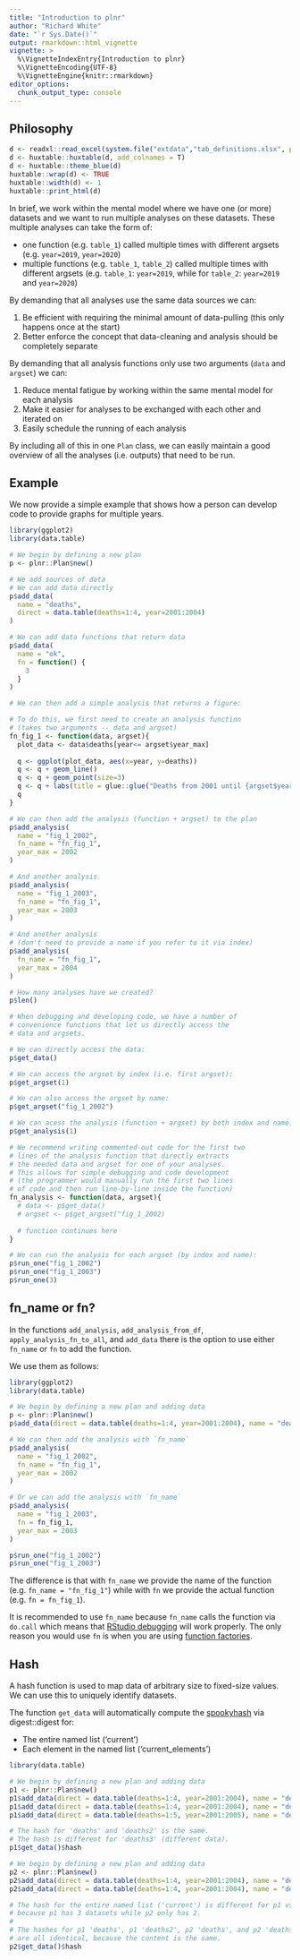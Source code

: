 ```yaml
---
title: "Introduction to plnr"
author: "Richard White"
date: "`r Sys.Date()`"
output: rmarkdown::html_vignette
vignette: >
  %\VignetteIndexEntry{Introduction to plnr}
  %\VignetteEncoding{UTF-8}
  %\VignetteEngine{knitr::rmarkdown}
editor_options: 
  chunk_output_type: console
---
```


## Philosophy

```r
d <- readxl::read_excel(system.file("extdata","tab_definitions.xlsx", package="plnr"))
d <- huxtable::huxtable(d, add_colnames = T)
d <- huxtable::theme_blue(d)
huxtable::wrap(d) <- TRUE
huxtable::width(d) <- 1
huxtable::print_html(d)
```

In brief, we work within the mental model where we have one (or more) datasets and we want to run multiple analyses on these datasets. These multiple analyses can take the form of:

- one function (e.g. `table_1`) called multiple times with different argsets (e.g. `year=2019`, `year=2020`)
- multiple functions (e.g. `table_1`, `table_2`) called multiple times with different argsets (e.g. `table_1`: `year=2019`, while for `table_2`: `year=2019` and `year=2020`)

By demanding that all analyses use the same data sources we can:

1. Be efficient with requiring the minimal amount of data-pulling (this only happens once at the start)
2. Better enforce the concept that data-cleaning and analysis should be completely separate

By demanding that all analysis functions only use two arguments (`data` and `argset`) we can:

1. Reduce mental fatigue by working within the same mental model for each analysis
2. Make it easier for analyses to be exchanged with each other and iterated on
3. Easily schedule the running of each analysis

By including all of this in one `Plan` class, we can easily maintain a good overview of all the analyses (i.e. outputs) that need to be run.

## Example

We now provide a simple example that shows how a person can develop code to provide graphs for multiple years.

```r
library(ggplot2)
library(data.table)

# We begin by defining a new plan
p <- plnr::Plan$new()

# We add sources of data
# We can add data directly
p$add_data(
  name = "deaths",
  direct = data.table(deaths=1:4, year=2001:2004)
)

# We can add data functions that return data
p$add_data(
  name = "ok",
  fn = function() {
    3
  }
)

# We can then add a simple analysis that returns a figure:

# To do this, we first need to create an analysis function
# (takes two arguments -- data and argset)
fn_fig_1 <- function(data, argset){
  plot_data <- data$deaths[year<= argset$year_max]
  
  q <- ggplot(plot_data, aes(x=year, y=deaths))
  q <- q + geom_line()
  q <- q + geom_point(size=3)
  q <- q + labs(title = glue::glue("Deaths from 2001 until {argset$year_max}"))
  q
}

# We can then add the analysis (function + argset) to the plan
p$add_analysis(
  name = "fig_1_2002",
  fn_name = "fn_fig_1",
  year_max = 2002
)

# And another analysis
p$add_analysis(
  name = "fig_1_2003",
  fn_name = "fn_fig_1",
  year_max = 2003
)

# And another analysis
# (don't need to provide a name if you refer to it via index)
p$add_analysis(
  fn_name = "fn_fig_1",
  year_max = 2004
)

# How many analyses have we created?
p$len()

# When debugging and developing code, we have a number of
# convenience functions that let us directly access the
# data and argsets.

# We can directly access the data:
p$get_data()

# We can access the argset by index (i.e. first argset):
p$get_argset(1)

# We can also access the argset by name:
p$get_argset("fig_1_2002")

# We can acess the analysis (function + argset) by both index and name:
p$get_analysis(1)

# We recommend writing commented-out code for the first two
# lines of the analysis function that directly extracts
# the needed data and argset for one of your analyses.
# This allows for simple debugging and code development
# (the programmer would manually run the first two lines
# of code and then run line-by-line inside the function)
fn_analysis <- function(data, argset){
  # data <- p$get_data()
  # argset <- p$get_argset("fig_1_2002)
  
  # function continues here
}

# We can run the analysis for each argset (by index and name):
p$run_one("fig_1_2002")
p$run_one("fig_1_2003")
p$run_one(3)
```

## fn_name or fn?

In the functions `add_analysis`, `add_analysis_from_df`, `apply_analysis_fn_to_all`, and `add_data` there is the option to use either `fn_name` or `fn` to add the function.

We use them as follows:

```r
library(ggplot2)
library(data.table)

# We begin by defining a new plan and adding data
p <- plnr::Plan$new()
p$add_data(direct = data.table(deaths=1:4, year=2001:2004), name = "deaths")

# We can then add the analysis with `fn_name`
p$add_analysis(
  name = "fig_1_2002",
  fn_name = "fn_fig_1",
  year_max = 2002
)

# Or we can add the analysis with `fn_name`
p$add_analysis(
  name = "fig_1_2003",
  fn = fn_fig_1,
  year_max = 2003
)

p$run_one("fig_1_2002")
p$run_one("fig_1_2003")
```

The difference is that with `fn_name` we provide the name of the function (e.g. `fn_name = "fn_fig_1"`) while with `fn` we provide the actual function (e.g. `fn = fn_fig_1`).

It is recommended to use `fn_name` because `fn_name` calls the function via `do.call` which means that [RStudio debugging](https://support.rstudio.com/hc/en-us/articles/205612627-Debugging-with-RStudio) will work properly. The only reason you would use `fn` is when you are using [function factories](https://adv-r.hadley.nz/function-factories.html).

## Hash

A hash function is used to map data of arbitrary size to fixed-size values. We can use this to uniquely identify datasets.

The function `get_data` will automatically compute the [spookyhash](https://github.com/k0dai/spookyhash) via digest::digest for:

- The entire named list ('current')
- Each element in the named list ('current_elements')

```r
library(data.table)

# We begin by defining a new plan and adding data
p1 <- plnr::Plan$new()
p1$add_data(direct = data.table(deaths=1:4, year=2001:2004), name = "deaths")
p1$add_data(direct = data.table(deaths=1:4, year=2001:2004), name = "deaths2")
p1$add_data(direct = data.table(deaths=1:5, year=2001:2005), name = "deaths3")

# The hash for 'deaths' and 'deaths2' is the same.
# The hash is different for 'deaths3' (different data).
p1$get_data()$hash

# We begin by defining a new plan and adding data
p2 <- plnr::Plan$new()
p2$add_data(direct = data.table(deaths=1:4, year=2001:2004), name = "deaths")
p2$add_data(direct = data.table(deaths=1:4, year=2001:2004), name = "deaths2")

# The hash for the entire named list ('current') is different for p1 vs p2
# because p1 has 3 datasets while p2 only has 2.
#
# The hashes for p1 'deaths', p1 'deaths2', p2 'deaths', and p2 'deaths2'
# are all identical, because the content is the same.
p2$get_data()$hash
```




